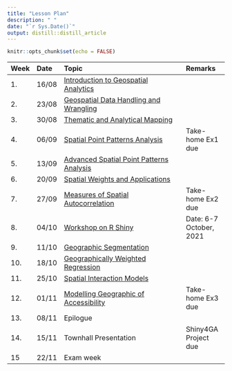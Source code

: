 ```yaml
---
title: "Lesson Plan"
description: " "
date: "`r Sys.Date()`"
output: distill::distill_article
---
```


```r
knitr::opts_chunk$set(echo = FALSE)
```




-----------------------------------------------------------------------------------------------
Week Date   Topic                                                                      Remarks
---- ------ -------------------------------------------------------------------------- ---------------------
1.   16/08  [Introduction to Geospatial Analytics](outline/Lesson01_outline.html)                

2.   23/08  [Geospatial Data Handling and Wrangling](outline/Lesson02_outline.html)          

3.   30/08  [Thematic and Analytical Mapping](outline/Lesson03_outline.html)         

4.   06/09  [Spatial Point Patterns Analysis](outline/Lesson04_outline.html)           Take-home Ex1 due

5.   13/09  [Advanced Spatial Point Patterns Analysis](outline/Lesson05_outline.html)

6.   20/09  [Spatial Weights and Applications](outline/Lesson06_outline.html)
        
7.   27/09  [Measures of Spatial Autocorrelation](outline/Lesson07_outline.html)       Take-home Ex2 due

8.   04/10  [Workshop on R Shiny](outline/workshop.html)                               Date: 6-7 October, 2021

9.   11/10  [Geographic Segmentation](outline/Lesson08_outline.html)

10.  18/10  [Geographically Weighted Regression](outline/Lesson09_outline.html)        

11.  25/10  [Spatial Interaction Models](outline/Lesson10_outline.html)                 

12.  01/11  [Modelling Geographic of Accessibility](outline/Lesson11_outline.html)                                          Take-home Ex3 due

13.  08/11  Epilogue

14.  15/11  Townhall Presentation                                                      Shiny4GA Project due

15   22/11  Exam week
----------------------------------------------------------------






